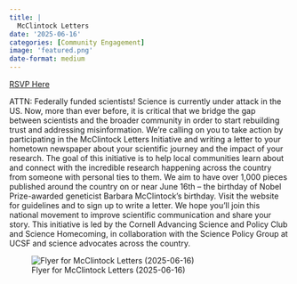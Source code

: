 ```yaml
---
title: |
  McClintock Letters
date: '2025-06-16'
categories: [Community Engagement]
image: 'featured.png'
date-format: medium 
---
```

<a href=https://blogs.cornell.edu/asap/events-initiatives/the-mcclintock-letters/ class='btn btn-danger'>RSVP Here</a>

ATTN: Federally funded scientists! Science is currently under attack in the US. Now, more than ever before, it is critical that we bridge the gap between scientists and the broader community in order to start rebuilding trust and addressing misinformation. We’re calling on you to take action by participating in the McClintock Letters Initiative and writing a letter to your hometown newspaper about your scientific journey and the impact of your research. The goal of this initiative is to help local communities learn about and connect with the incredible research happening across the country from someone with personal ties to them. We aim to have over 1,000 pieces published around the country on or near June 16th – the birthday of Nobel Prize-awarded geneticist Barbara McClintock’s birthday. Visit the website for guidelines and to sign up to write a letter. We hope you’ll join this national movement to improve scientific communication and share your story. This initiative is led by the Cornell Advancing Science and Policy Club and Science Homecoming, in collaboration with the Science Policy Group at UCSF and science advocates across the country.

![Flyer for McClintock Letters (2025-06-16)](featured.png){.lightbox}
